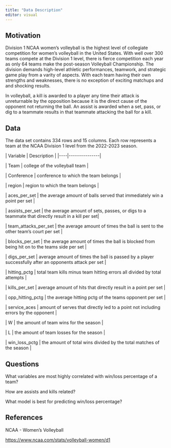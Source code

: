 ```yaml
---
title: "Data Description"
editor: visual
---
```


## Motivation 

Division 1 NCAA women's volleyball is the highest level of collegiate competition for women's volleyball in the United States. With well over 300 teams compete at the Division 1 level, there is fierce competition each year as only 64 teams make the post-season Volleyball Championship. The division demands high-level athletic performances, teamwork, and strategic game play from a varity of aspects. With each team having their own strengths and weaknesses, there is no exception of exciting matchups and and shocking results.

In volleyball, a kill is awarded to a player any time their attack is unreturnable by the opposition because it is the direct cause of the opponent not returning the ball. An assist is awarded when a set, pass, or dig to a teammate results in that teammate attacking the ball for a kill.

## Data

The data set contains 334 rows and 15 columns. Each row represents a team at the NCAA Division 1 level from the 2022-2023 season.

\| Variable \| Description \| \|\-\-\--\|\-\-\-\-\-\-\-\-\-\-\-\-\-\--\|

\| Team \| college of the volleyball team \|

\| Conference \| conference to which the team belongs \|

\| region \| region to which the team belongs \|

\| aces_per_set \| the average amount of balls served that immediately win a point per set \|

\| assists_per_set \| the average amount of sets, passes, or digs to a teammate that directly result in a kill per set\|

\| team_attacks_per_set \| the average amount of times the ball is sent to the other team's court per set \|

\| blocks_per_set \| the average amount of times the ball is blocked from being hit on to the teams side per set \|

\| digs_per_set \| average amount of times the ball is passed by a player successfully after an opponents attack per set \|

\| hitting_pctg \| total team kills minus team hitting errors all divided by total attempts \|

\| kills_per_set \| average amount of hits that directly result in a point per set \|

\| opp_hitting_pctg \| the average hitting pctg of the teams opponent per set \|

\| service_aces \| amount of serves that directly led to a point not including errors by the opponent \|

\| W \| the amount of team wins for the season \|

\| L \| the amount of team losses for the season \|

\| win_loss_pctg \| the amount of total wins divided by the total matches of the season \|

## Questions

What variables are most highly correlated with win/loss percentage of a team?

How are assists and kills related?

What model is best for predicting win/loss percentage?

## References 

NCAA - Women's Volleyball

<https://www.ncaa.com/stats/volleyball-women/d1>
